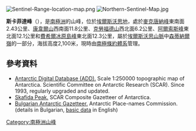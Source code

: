 [[Image:Sentinel-Range-location-map.png|thumb]]
[[Image:Northern-Sentinel-Map.jpg|thumb]]

{{coord|77|42|29.8|S|86|32|23|W|display=title}}

'''斯卡菲達峰'''（{{lang-en|Skafida Peak}}），是[[南極洲|南極洲]]的山峰，位於[[埃爾斯沃思地|埃爾斯沃思地]]，處於[[麥克唐納峰|麥克唐納峰]]東南面2.43公里、[[康韋爾山|康韋爾山]]西南面11.8公里、[[克勞福德山|克勞福德山]]西北面6.2公里、[[阿爾索斯峰|阿爾索斯峰]]東北面12.1公里和[[費希爾冰原島峰|費希爾冰原島峰]]東北面12.3公里，屬於[[埃爾斯沃思山脈|埃爾斯沃思山脈]]中[[森蒂納爾嶺|森蒂納爾嶺]]的一部分，海拔高度2,100米，現時由[[南極條約體系|南極條約體系]]管理。

==參考資料==
* [http://www.add.scar.org Antarctic Digital Database (ADD).] {{Wayback|url=http://www.add.scar.org/ |date=20170305000653 }} Scale 1:250000 topographic map of Antarctica. Scientific Committee on Antarctic Research (SCAR). Since 1993, regularly upgraded and updated.
* [http://data.aad.gov.au/aadc/gaz/scar/display_name.cfm?gaz_id=137840 Skafida Peak.] {{Wayback|url=http://data.aad.gov.au/aadc/gaz/scar/display_name.cfm?gaz_id=137840 |date=20140203110055 }} SCAR Composite Gazetteer of Antarctica.
* [http://apcbg.org/gazet-bg.doc Bulgarian Antarctic Gazetteer.] {{Wayback|url=http://apcbg.org/gazet-bg.doc |date=20160206203828 }} Antarctic Place-names Commission. (details in Bulgarian, [http://apcbg.org/gazet.htm basic data] {{Wayback|url=http://apcbg.org/gazet.htm |date=20160304071225 }} in English)

{{DEFAULTSORT:Skafida Peak}}
[[Category:南極洲山峰|Category:南極洲山峰]]


{{EllsworthLand-geo-stub}}